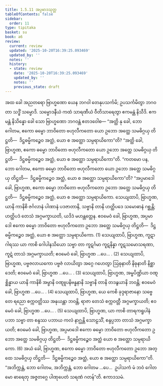 ```yaml
---
title: 1.5.11 အပ္ပမာဒသုတ္တ
tableOfContents: false
sidebar:
  order: 11
type: tipitaka
basket: su
book: a6
review:
  current: review
  updated: '2025-10-20T16:39:25.093469'
  updated_by: ''
  notes: ''
  history:
  - state: review
    date: '2025-10-20T16:39:25.093469'
    updated_by: ''
    notes: ''
    previous_state: draft
---
```



<DynamicBreadcrumb />


<ReviewStatus review={frontmatter.review} showDetails={true} />

<HypothesisAnnotation frontmatter={frontmatter} />

<Division number="53" book="a6" e="ch" v="16" p="319">

<Paragraph number="392" book="a6">
အထ ခေါ အညတရော ဗြာဟ္မဏော ယေန ဘဂဝါ တေနုပသင်္ကမိ; ဥပသင်္ကမိတွာ ဘဂဝတာ သဒ္ဓိံ သမ္မောဒိ. သမ္မောဒနီယံ ကထံ သာရဏီယံ ဝီတိသာရေတွာ ဧကမန္တံ နိသီဒိ. ဧကမန္တံ နိသိန္နော ခေါ သော ဗြာဟ္မဏော ဘဂဝန္တံ ဧတဒဝေါစ—
</Paragraph>

<Paragraph number="393" book="a6">
“အတ္ထိ နု ခေါ, ဘော ဂေါတမ, ဧကော ဓမ္မော ဘာဝိတော ဗဟုလီကတော ယော ဥဘော အတ္ထေ သမဓိဂ္ဂယှ တိဋ္ဌတိ—  ဒိဋ္ဌဓမ္မိကဉ္စေဝ အတ္ထံ, ယော စ အတ္ထော သမ္ပရာယိကော”တိ? “အတ္ထိ ခေါ, ဗြာဟ္မဏ, ဧကော ဓမ္မော ဘာဝိတော ဗဟုလီကတော ယော ဥဘော အတ္ထေ သမဓိဂ္ဂယှ တိဋ္ဌတိ—  ဒိဋ္ဌဓမ္မိကဉ္စေဝ အတ္ထံ, ယော စ အတ္ထော သမ္ပရာယိကော”တိ.
</Paragraph>

<Paragraph number="394" book="a6">
“ကတမော ပန, ဘော ဂေါတမ, ဧကော ဓမ္မော ဘာဝိတော ဗဟုလီကတော ယော ဥဘော အတ္ထေ သမဓိဂ္ဂယှ တိဋ္ဌတိ—  ဒိဋ္ဌဓမ္မိကဉ္စေဝ အတ္ထံ, ယော စ အတ္ထော သမ္ပရာယိကော”တိ? “အပ္ပမာဒေါ ခေါ, ဗြာဟ္မဏ, ဧကော ဓမ္မော ဘာဝိတော ဗဟုလီကတော ဥဘော အတ္ထေ သမဓိဂ္ဂယှ တိဋ္ဌတိ—  ဒိဋ္ဌဓမ္မိကဉ္စေဝ အတ္ထံ, ယော စ အတ္ထော သမ္ပရာယိကော.
</Paragraph>

<Paragraph number="395" book="a6">
သေယျထာပိ, ဗြာဟ္မဏ, ယာနိ ကာနိစိ ဇင်္ဂလာနံ ပါဏာနံ ပဒဇာတာနိ, သဗ္ဗာနိ တာနိ ဟတ္ထိပဒေ သမောဓာနံ ဂစ္ဆန္တိ; ဟတ္ထိပဒံ တေသံ အဂ္ဂမက္ခာယတိ, ယဒိဒံ မဟန္တတ္တေန. ဧဝမေဝံ ခေါ, ဗြာဟ္မဏ, အပ္ပမာဒေါ ဧကော ဓမ္မော ဘာဝိတော ဗဟုလီကတော ဥဘော အတ္ထေ သမဓိဂ္ဂယှ တိဋ္ဌတိ—  ဒိဋ္ဌဓမ္မိကဉ္စေဝ အတ္ထံ, ယော စ အတ္ထော သမ္ပရာယိကော. (1)
</Paragraph>

<Paragraph number="396" book="a6">
သေယျထာပိ, ဗြာဟ္မဏ, ကူဋာဂါရဿ ယာ ကာစိ ဂေါပါနသိယော သဗ္ဗာ တာ ကူဋင်္ဂမာ ကူဋနိန္နာ ကူဋသမောသရဏာ, ကူဋံ တာသံ အဂ္ဂမက္ခာယတိ; ဧဝမေဝံ ခေါ, ဗြာဟ္မဏ …ပေ… . (2)
</Paragraph>

<Paragraph number="397" book="a6">
သေယျထာပိ, ဗြာဟ္မဏ, ပဗ္ဗဇလာယကော ပဗ္ဗဇံ လာယိတွာ အဂ္ဂေ ဂဟေတွာ ဩဓုနာတိ နိဓုနာတိ နိစ္ဆာဒေတိ; ဧဝမေဝံ ခေါ, ဗြာဟ္မဏ …ပေ… . (3)
</Paragraph>

<Paragraph number="398" book="a6">
သေယျထာပိ, ဗြာဟ္မဏ, အမ္ဗပိဏ္ဍိယာ ဝဏ္ဋစ္ဆိန္နာယ ယာနိ ကာနိစိ အမ္ဗာနိ ဝဏ္ဋူပနိဗန္ဓနာနိ သဗ္ဗာနိ တာနိ တဒနွယာနိ ဘဝန္တိ; ဧဝမေဝံ ခေါ, ဗြာဟ္မဏ …ပေ… . (4)
</Paragraph>

<Paragraph number="399" book="a6">
သေယျထာပိ, ဗြာဟ္မဏ, ယေ ကေစိ ခုဒ္ဒရာဇာနော သဗ္ဗေတေ ရညော စက္ကဝတ္တိဿ အနုယန္တာ ဘဝန္တိ, ရာဇာ တေသံ စက္ကဝတ္တီ အဂ္ဂမက္ခာယတိ; ဧဝမေဝံ ခေါ, ဗြာဟ္မဏ …ပေ… . (5)
</Paragraph>

<Paragraph number="400" book="a6">
သေယျထာပိ, ဗြာဟ္မဏ, ယာ ကာစိ တာရကရူပါနံ ပဘာ သဗ္ဗာ တာ စန္ဒဿ ပဘာယ ကလံ နာဂ္ဃန္တိ သောဠသိံ, စန္ဒပ္ပဘာ တာသံ အဂ္ဂမက္ခာယတိ; ဧဝမေဝံ ခေါ, ဗြာဟ္မဏ, အပ္ပမာဒေါ ဧကော ဓမ္မော ဘာဝိတော ဗဟုလီကတော ဥဘော အတ္ထေ သမဓိဂ္ဂယှ တိဋ္ဌတိ—  ဒိဋ္ဌဓမ္မိကဉ္စေဝ အတ္ထံ ယော စ အတ္ထော သမ္ပရာယိကော. (6)
</Paragraph>

<Paragraph number="401" book="a6">
အယံ ခေါ, ဗြာဟ္မဏ, ဧကော ဓမ္မော ဘာဝိတော ဗဟုလီကတော ဥဘော အတ္ထေ သမဓိဂ္ဂယှ တိဋ္ဌတိ—  ဒိဋ္ဌဓမ္မိကဉ္စေဝ အတ္ထံ, ယော စ အတ္ထော သမ္ပရာယိကော”တိ.
</Paragraph>

<Paragraph number="402" book="a6">
“အဘိက္ကန္တံ, ဘော ဂေါတမ, အဘိက္ကန္တံ, ဘော ဂေါတမ …ပေ…  ဥပါသကံ မံ ဘဝံ ဂေါတမော ဓာရေတု အဇ္ဇတဂ္ဂေ ပါဏုပေတံ သရဏံ ဂတန်”တိ.

</Paragraph>
</Division>

<Paragraph number="403" type="center" book="a6">
ဧကာဒသမံ.
</Paragraph>